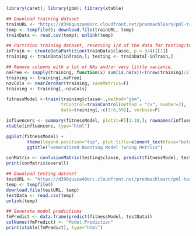 
```r
library(caret); library(gbm); library(xtable)
```



```r
## Download training dataset
trainURL <- "https://d396qusza40orc.cloudfront.net/predmachlearn/pml-training.csv"
temp <- tempfile(); download.file(trainURL, temp)
trainData <- read.csv(temp); unlink(temp)

## Partition training dataset, reserving 1/4 of the data for testing/tuning.
inTrain <- createDataPartition(trainData$classe, p = 3/4)[[1]]
training <- trainData[inTrain,]; testing <- trainData[-inTrain,]

## Remove columns with a lot of NAs and/or very little variance. 
naFree <- sapply(training, function(x) sum(is.na(x))<(nrow(training)/2))
training <- training[,naFree]
nzvCols <- nearZeroVar(training, saveMetrics=F)
training <- training[,-nzvCols]
```


```r
fitnessModel <-train(training$classe~.,method="gbm",
                     trControl=trainControl(method = "cv", number=3),
                     data=training[,-c(1:6,59)], verbose=F)
```



```r
influencers <- summary(fitnessModel, plotit=F)[1:10,]; rownames(influencers) <- NULL
xtable(influencers, type="html")
```


```r
ggplot(fitnessModel) + 
        theme(legend.position="top", plot.title=element_text(face="bold")) +
        ggtitle("Generalized Boosting Model Tuning Metrics")
```

```r
conMatrix <- confusionMatrix(testing$classe, predict(fitnessModel, testing))
print(conMatrix$overall)
```

```r
## Download testing dataset
testURL <- "https://d396qusza40orc.cloudfront.net/predmachlearn/pml-testing.csv"
temp <- tempfile()
download.file(testURL, temp)
testData <- read.csv(temp)
unlink(temp)

## Generate model predictions
fmPredict <- data.frame(predict(fitnessModel, testData))
colNames(fmPredict) <- "Model.Prediction"
print(xtable(fmPredict), type="html")
```
